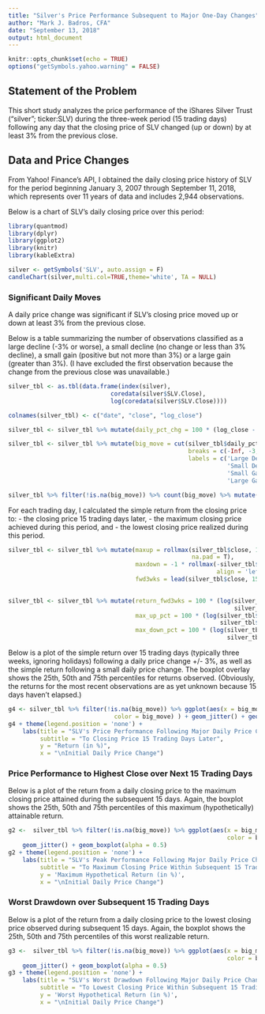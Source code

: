 ```yaml
---
title: "Silver's Price Performance Subsequent to Major One-Day Changes"
author: "Mark J. Badros, CFA"
date: "September 13, 2018"
output: html_document
---
```


```r
knitr::opts_chunk$set(echo = TRUE)
options("getSymbols.yahoo.warning" = FALSE)
```

## Statement of the Problem

This short study analyzes the price performance of the iShares Silver Trust ("silver"; ticker:SLV) during the three-week period (15 trading days) following any day that the closing price of SLV changed (up or down) by at least 3% from the previous close.

## Data and Price Changes

From Yahoo! Finance's API, I obtained the daily closing price history of SLV for the period beginning January 3, 2007 through September 11, 2018, which represents over 11 years of data and includes 2,944 observations.

Below is a chart of SLV's daily closing price over this period:

```r
library(quantmod)
library(dplyr)
library(ggplot2)
library(knitr)
library(kableExtra)

silver <- getSymbols('SLV', auto.assign = F)
candleChart(silver,multi.col=TRUE,theme='white', TA = NULL)
```

### Significant Daily Moves

A daily price change was significant if SLV's closing price moved up or down at least 3% from the previous close.

Below is a table summarizing the number of observations classified as a large decline (-3% or worse), a small decline (no change or less than 3% decline), a small gain (positive but not more than 3%) or a large gain (greater than 3%). (I have excluded the first observation because the change from the previous close was unavailable.)


```r
silver_tbl <- as.tbl(data.frame(index(silver),
                             coredata(silver$SLV.Close),
                             log(coredata(silver$SLV.Close))))

colnames(silver_tbl) <- c("date", "close", "log_close")

silver_tbl <- silver_tbl %>% mutate(daily_pct_chg = 100 * (log_close - Lag(log_close)))

silver_tbl <- silver_tbl %>% mutate(big_move = cut(silver_tbl$daily_pct_chg,
                                                   breaks = c(-Inf, -3, 0, 3, Inf),
                                                   labels = c('Large Decline',
                                                              'Small Decline',
                                                              'Small Gain',
                                                              'Large Gain')))

silver_tbl %>% filter(!is.na(big_move)) %>% count(big_move) %>% mutate(Percentage = round(100 * prop.table(n), 1)) %>% kable() %>% kable_styling(bootstrap_options = c("striped", "hover", "condensed"))

```

For each trading day, I calculated the simple return from the closing price to:
- the closing price 15 trading days later, 
- the maximum closing price achieved during this period, and
- the lowest closing price realized during this period.

```r

silver_tbl <- silver_tbl %>% mutate(maxup = rollmax(silver_tbl$close, 15, align = 'left',
                                                    na.pad = T),
                                    maxdown = -1 * rollmax(-silver_tbl$close, 15, 
                                                           align = 'left', na.pad = T),
                                    fwd3wks = lead(silver_tbl$close, 15) )
                              

silver_tbl <- silver_tbl %>% mutate(return_fwd3wks = 100 * (log(silver_tbl$fwd3wks) - 
                                                                silver_tbl$log_close),
                                    max_up_pct = 100 * (log(silver_tbl$maxup) -
                                                            silver_tbl$log_close), 
                                    max_down_pct = 100 * (log(silver_tbl$maxdown) -
                                                              silver_tbl$log_close) )

```

Below is a plot of the simple return over 15 trading days (typically three weeks, ignoring holidays) following a daily price change +/- 3%, as well as the simple return following a small daily price change. The boxplot overlay shows the 25th, 50th and 75th percentiles for returns observed. (Obviously, the returns for the most recent observations are as yet unknown because 15 days haven't elapsed.)

``` r
g4 <- silver_tbl %>% filter(!is.na(big_move)) %>% ggplot(aes(x = big_move, y = return_fwd3wks,
                              color = big_move) ) + geom_jitter() + geom_boxplot(alpha = 0.5)
g4 + theme(legend.position = 'none') + 
    labs(title = "SLV's Price Performance Following Major Daily Price Change",
         subtitle = "To Closing Price 15 Trading Days Later",
         y = "Return (in %)",
         x = "\nInitial Daily Price Change")
```

### Price Performance to Highest Close over Next 15 Trading Days

Below is a plot of the return from a daily closing price to the maximum closing price attained during the subsequent 15 days. Again, the boxplot shows the 25th, 50th and 75th percentiles of this maximum (hypothetically) attainable return.

```r
g2 <-  silver_tbl %>% filter(!is.na(big_move)) %>% ggplot(aes(x = big_move, y = max_up_pct,
                                                              color = big_move) ) +
    geom_jitter() + geom_boxplot(alpha = 0.5)
g2 + theme(legend.position = 'none') + 
    labs(title = "SLV's Peak Performance Following Major Daily Price Change",
         subtitle = "To Maximum Closing Price Within Subsequent 15 Trading Days",
         y = 'Maximum Hypothetical Return (in %)',
         x = "\nInitial Daily Price Change")
```


### Worst Drawdown over Subsequent 15 Trading Days

Below is a plot of the return from a daily closing price to the lowest closing price observed during subsequent 15 days. Again, the boxplot shows the 25th, 50th and 75th percentiles of this worst realizable return.


```r

g3 <-  silver_tbl %>% filter(!is.na(big_move)) %>% ggplot(aes(x = big_move, y = max_down_pct,
                                                              color = big_move) ) +
    geom_jitter() + geom_boxplot(alpha = 0.5)
g3 + theme(legend.position = 'none') + 
    labs(title = "SLV's Worst Drawdown Following Major Daily Price Change",
         subtitle = "To Lowest Closing Price Within Subsequent 15 Trading Days",
         y = 'Worst Hypothetical Return (in %)',
         x = "\nInitial Daily Price Change")


```


